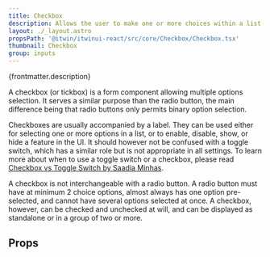 ```yaml
---
title: Checkbox
description: Allows the user to make one or more choices within a list of options.
layout: ./_layout.astro
propsPath: '@itwin/itwinui-react/src/core/Checkbox/Checkbox.tsx'
thumbnail: Checkbox
group: inputs
---
```



<p>{frontmatter.description}</p>

<Placeholder componentPageName='input-checkbox' />

<LiveExample src='Checkbox.main.tsx' truncate={false}>
  <AllExamples.CheckboxMainExample client:load />
</LiveExample>

A checkbox (or tickbox) is a form component allowing multiple options selection. It serves a similar purpose than the radio button, the main difference being that radio buttons only permits binary option selection.

Checkboxes are usually accompanied by a label. They can be used either for selecting one or more options in a list, or to enable, disable, show, or hide a feature in the UI. It should however not be confused with a toggle switch, which has a similar role but is not appropriate in all settings. To learn more about when to use a toggle switch or a checkbox, please read [Checkbox vs Toggle Switch by Saadia Minhas](https://uxplanet.org/checkbox-vs-toggle-switch-7fc6e83f10b8).

A checkbox is not interchangeable with a radio button. A radio button must have at minimum 2 choice options, almost always has one option pre-selected, and cannot have several options selected at once. A checkbox, however, can be checked and unchecked at will, and can be displayed as standalone or in a group of two or more.

## Props

<PropsTable path={frontmatter.propsPath} />

